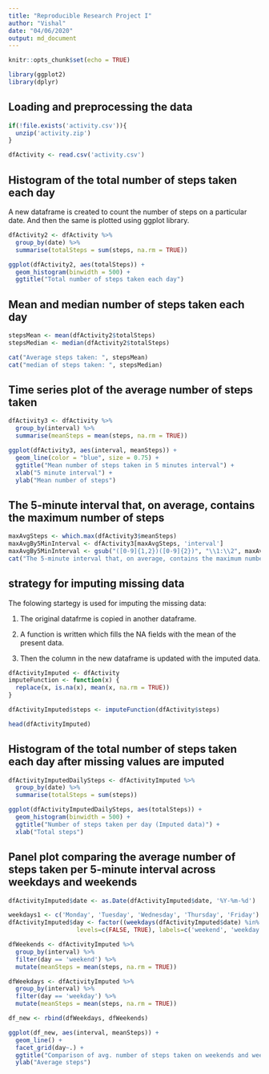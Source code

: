 ---
title: "Reproducible Research Project I"
author: "Vishal"
date: "04/06/2020"
output: md_document
---

```{r setup, include=FALSE}
knitr::opts_chunk$set(echo = TRUE)
```
```{r, echo=FALSE, results='hide', warning=FALSE, message=FALSE}
library(ggplot2)
library(dplyr)
```

## Loading and preprocessing the data

```{r, results='markup', warning=TRUE, message=TRUE}
if(!file.exists('activity.csv')){
  unzip('activity.zip')
}

dfActivity <- read.csv('activity.csv')
```


## Histogram of the total number of steps taken each day

A new dataframe is created to count the number of steps on a particular date. And then the same is plotted using ggplot library.

```{r}
dfActivity2 <- dfActivity %>%
  group_by(date) %>%
  summarise(totalSteps = sum(steps, na.rm = TRUE))

ggplot(dfActivity2, aes(totalSteps)) +
  geom_histogram(binwidth = 500) +
  ggtitle("Total number of steps taken each day")
```

## Mean and median number of steps taken each day

```{r}
stepsMean <- mean(dfActivity2$totalSteps)
stepsMedian <- median(dfActivity2$totalSteps)

cat("Average steps taken: ", stepsMean)
cat("median of steps taken: ", stepsMedian)
```

## Time series plot of the average number of steps taken
```{r}
dfActivity3 <- dfActivity %>%
  group_by(interval) %>%
  summarise(meanSteps = mean(steps, na.rm = TRUE))

ggplot(dfActivity3, aes(interval, meanSteps)) +
  geom_line(color = "blue", size = 0.75) +
  ggtitle("Mean number of steps taken in 5 minutes interval") +
  xlab("5 minute interval") +
  ylab("Mean number of steps")
```

## The 5-minute interval that, on average, contains the maximum number of steps

```{r}
maxAvgSteps <- which.max(dfActivity3$meanSteps)
maxAvgBy5MinInterval <- dfActivity3[maxAvgSteps, 'interval']
maxAvgBy5MinInterval <- gsub("([0-9]{1,2})([0-9]{2})", "\\1:\\2", maxAvgBy5MinInterval)
cat("The 5-minute interval that, on average, contains the maximum number of steps: ", maxAvgBy5MinInterval)
```

## strategy for imputing missing data

The folowing startegy is used for imputing the missing data:

1. The original datafrme is copied in another dataframe.

2. A function is written which fills the NA fields with the mean of the present data.

3. Then the column in the new dataframe is updated with the imputed data.

```{r}
dfActivityImputed <- dfActivity
imputeFunction <- function(x) {
  replace(x, is.na(x), mean(x, na.rm = TRUE))
}

dfActivityImputed$steps <- imputeFunction(dfActivity$steps)

head(dfActivityImputed)
```

## Histogram of the total number of steps taken each day after missing values are imputed

```{r}
dfActivityImputedDailySteps <- dfActivityImputed %>%
  group_by(date) %>%
  summarise(totalSteps = sum(steps))

ggplot(dfActivityImputedDailySteps, aes(totalSteps)) +
  geom_histogram(binwidth = 500) +
  ggtitle("Number of steps taken per day (Imputed data)") +
  xlab("Total steps")
```

## Panel plot comparing the average number of steps taken per 5-minute interval across weekdays and weekends

```{r}
dfActivityImputed$date <- as.Date(dfActivityImputed$date, '%Y-%m-%d')

weekdays1 <- c('Monday', 'Tuesday', 'Wednesday', 'Thursday', 'Friday')
dfActivityImputed$day <- factor((weekdays(dfActivityImputed$date) %in% weekdays1), 
                   levels=c(FALSE, TRUE), labels=c('weekend', 'weekday')) 

dfWeekends <- dfActivityImputed %>%
  group_by(interval) %>%
  filter(day == 'weekend') %>%
  mutate(meanSteps = mean(steps, na.rm = TRUE))

dfWeekdays <- dfActivityImputed %>%
  group_by(interval) %>%
  filter(day == 'weekday') %>%
  mutate(meanSteps = mean(steps, na.rm = TRUE))                   

df_new <- rbind(dfWeekdays, dfWeekends)

ggplot(df_new, aes(interval, meanSteps)) +
  geom_line() +
  facet_grid(day~.) +
  ggtitle("Comparison of avg. number of steps taken on weekends and weekdays") +
  ylab("Average steps")
```